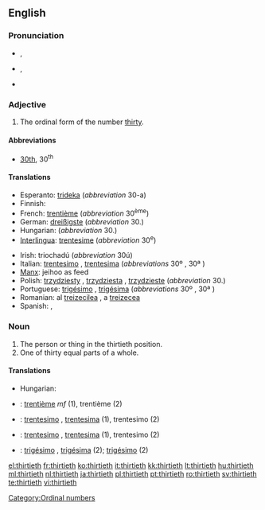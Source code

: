 ==English==

===Pronunciation===
* {{a|RP}} {{IPA|/ˈθɜːtiəθ/}}, {{SAMPA|/"T3:ti@T/}}
* {{a|GenAm}} {{IPA|/ˈθɝtiəθ/}}, {{SAMPA|/"T3`ti@T/}}
* {{hyphenation|thir|ti|eth}}

===Adjective===
{{en-adj|-}}

# The ordinal form of the number [[thirty]].

====Abbreviations====
* [[30th]], 30<sup>th</sup>

====Translations====
{{trans-top|the ordinal form of the number thirty}}
* Esperanto: [[trideka]] (''abbreviation'' 30-a)
* Finnish: {{t-|fi|kolmaskymmenes}}
* French: [[trentième]] (''abbreviation'' 30<sup>ème</sup>)
* German: [[dreißigste]] (''abbreviation'' 30.)
* Hungarian: {{t+|hu|harmincadik}} (''abbreviation'' 30.)
* [[Interlingua]]: [[trentesime]] (''abbreviation'' 30<sup>e</sup>)
{{trans-mid}}
* Irish: triochadú (''abbreviation'' 30ú)
* Italian: [[trentesimo]] {{m}}, [[trentesima]] {{f}} (''abbreviations'' 30º {{m}}, 30ª {{f}})
* [[Manx]]: jeihoo as feed
* Polish: [[trzydziesty]] {{m}}, [[trzydziesta]] {{f}}, [[trzydzieste]] {{n}} (''abbreviation'' 30.)
* Portuguese: [[trigésimo]] {{m}}, [[trigésima]] {{f}} (''abbreviations'' 30º {{m}}, 30ª {{f}})
* Romanian: al [[treizecilea]] {{m}}, a [[treizecea]] {{f}}
* Spanish: {{t-|es|trigésimo|m}}, {{t-|es|trigésima|f}}
{{trans-bottom}}

===Noun===
{{en-noun}}

# The person or thing in the thirtieth position.
# One of thirty equal parts of a whole.

====Translations====
{{trans-top|the person or thing in the thirtieth position}}
* Hungarian: {{t+|hu|harmincadik}}
{{trans-mid}}
{{trans-bottom}}

{{trans-top|one of thirty equal parts of a whole}}
{{trans-mid}}
{{trans-bottom}}

{{checktrans-top}}
* {{ttbc|French}}: [[trentième]] ''mf'' (1), trentième {{m}} (2)
* {{ttbc|Interlingua}}: [[trentesimo]] {{m}}, [[trentesima]] {{f}} (1), trentesimo (2)
{{checktrans-mid}}
* {{ttbc|Italian}}: [[trentesimo]] {{m}}, [[trentesima]] {{f}} (1), trentesimo {{m}} (2)
* {{ttbc|Portuguese}}: [[trigésimo]] {{m}}, [[trigésima]] {{f}} (2); [[trigésimo]] {{m}} (2)
{{checktrans-bottom}}

[[Category:Ordinal numbers]]

[[el:thirtieth]]
[[fr:thirtieth]]
[[ko:thirtieth]]
[[it:thirtieth]]
[[kk:thirtieth]]
[[lt:thirtieth]]
[[hu:thirtieth]]
[[ml:thirtieth]]
[[nl:thirtieth]]
[[ja:thirtieth]]
[[pl:thirtieth]]
[[pt:thirtieth]]
[[ro:thirtieth]]
[[sv:thirtieth]]
[[te:thirtieth]]
[[vi:thirtieth]]